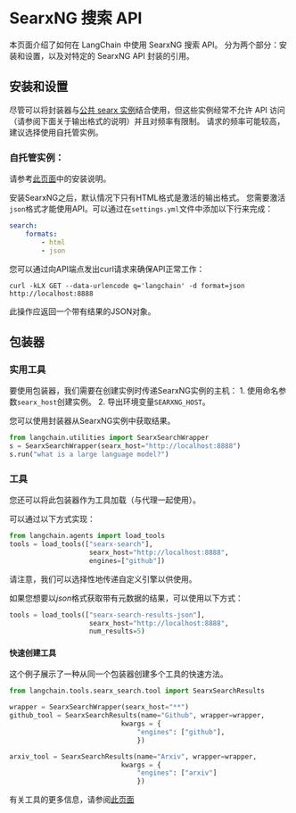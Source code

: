 # SearxNG 搜索 API

本页面介绍了如何在 LangChain 中使用 SearxNG 搜索 API。
分为两个部分：安装和设置，以及对特定的 SearxNG API 封装的引用。

## 安装和设置

尽管可以将封装器与[公共 searx 实例](https://searx.space/)结合使用，但这些实例经常不允许 API 访问（请参阅下面关于输出格式的说明）并且对频率有限制。
请求的频率可能较高，建议选择使用自托管实例。

### 自托管实例：

请参考[此页面](https://searxng.github.io/searxng/admin/installation.html)中的安装说明。

安装SearxNG之后，默认情况下只有HTML格式是激活的输出格式。
您需要激活`json`格式才能使用API。可以通过在`settings.yml`文件中添加以下行来完成：
```yaml
search:
    formats:
        - html
        - json
```
您可以通过向API端点发出curl请求来确保API正常工作：

`curl -kLX GET --data-urlencode q='langchain' -d format=json http://localhost:8888`

此操作应返回一个带有结果的JSON对象。


## 包装器

### 实用工具

要使用包装器，我们需要在创建实例时传递SearxNG实例的主机：
    1. 使用命名参数`searx_host`创建实例。
    2. 导出环境变量`SEARXNG_HOST`。

您可以使用封装器从SearxNG实例中获取结果。 

```python
from langchain.utilities import SearxSearchWrapper
s = SearxSearchWrapper(searx_host="http://localhost:8888")
s.run("what is a large language model?")
```

### 工具

您还可以将此包装器作为工具加载（与代理一起使用）。

可以通过以下方式实现：

```python
from langchain.agents import load_tools
tools = load_tools(["searx-search"],
                    searx_host="http://localhost:8888",
                    engines=["github"])
```

请注意，我们可以选择性地传递自定义引擎以供使用。

如果您想要以*json*格式获取带有元数据的结果，可以使用以下方式：
```python
tools = load_tools(["searx-search-results-json"],
                    searx_host="http://localhost:8888",
                    num_results=5)
```

#### 快速创建工具

这个例子展示了一种从同一个包装器创建多个工具的快速方法。

```python
from langchain.tools.searx_search.tool import SearxSearchResults

wrapper = SearxSearchWrapper(searx_host="**")
github_tool = SearxSearchResults(name="Github", wrapper=wrapper,
                            kwargs = {
                                "engines": ["github"],
                                })

arxiv_tool = SearxSearchResults(name="Arxiv", wrapper=wrapper,
                            kwargs = {
                                "engines": ["arxiv"]
                                })
```

有关工具的更多信息，请参阅[此页面](../modules/agents/tools/getting_started.md)
